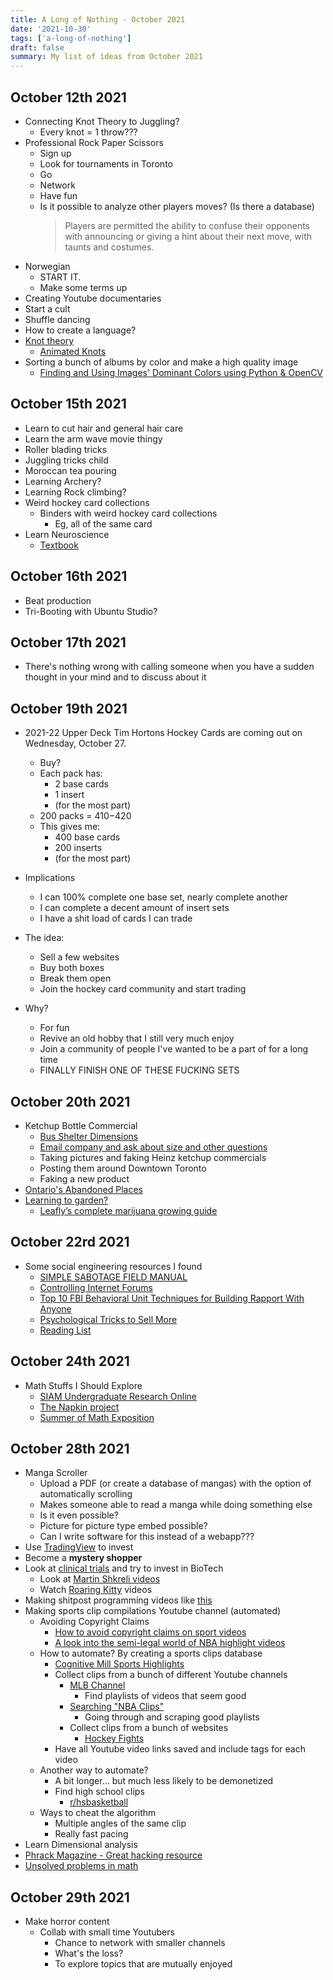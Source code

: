 ```yaml
---
title: A Long of Nothing - October 2021
date: '2021-10-30'
tags: ['a-long-of-nothing']
draft: false
summary: My list of ideas from October 2021
---
```


## October 12th 2021

- Connecting Knot Theory to Juggling?
  - Every knot = 1 throw???
- Professional Rock Paper Scissors
  - Sign up
  - Look for tournaments in Toronto
  - Go
  - Network
  - Have fun
  - Is it possible to analyze other players moves? (Is there a database)
    > Players are permitted the ability to confuse their opponents with announcing or giving a hint about their next move, with taunts and costumes.
- Norwegian
  - START IT.
  - Make some terms up
- Creating Youtube documentaries
- Start a cult
- Shuffle dancing
- How to create a language?
- [Knot theory](http://gandalflechner.eu/knots)
  - [Animated Knots](https://www.animatedknots.com/)
- Sorting a bunch of albums by color and make a high quality image
  - [Finding and Using Images' Dominant Colors using Python & OpenCV](https://adamspannbauer.github.io/2018/03/02/app-icon-dominant-colors/)

## October 15th 2021

- Learn to cut hair and general hair care
- Learn the arm wave movie thingy
- Roller blading tricks
- Juggling tricks child
- Moroccan tea pouring
- Learning Archery?
- Learning Rock climbing?
- Weird hockey card collections
  - Binders with weird hockey card collections
    - Eg, all of the same card
- Learn Neuroscience
  - [Textbook](https://www.hse.ru/data/2011/06/22/1215686482/Neuroscience.pdf)

## October 16th 2021

- Beat production
- Tri-Booting with Ubuntu Studio?

## October 17th 2021

- There's nothing wrong with calling someone when you have a sudden thought in your mind and to discuss about it

## October 19th 2021

- 2021-22 Upper Deck Tim Hortons Hockey Cards are coming out on Wednesday, October 27.

  - Buy?
  - Each pack has:
    - 2 base cards
    - 1 insert
    - (for the most part)
  - 200 packs = $410-$420
  - This gives me:
    - 400 base cards
    - 200 inserts
    - (for the most part)

- Implications
  - I can 100% complete one base set, nearly complete another
  - I can complete a decent amount of insert sets
  - I have a shit load of cards I can trade
- The idea:
  - Sell a few websites
  - Buy both boxes
  - Break them open
  - Join the hockey card community and start trading
- Why?
  - For fun
  - Revive an old hobby that I still very much enjoy
  - Join a community of people I've wanted to be a part of for a long time
  - FINALLY FINISH ONE OF THESE FUCKING SETS

## October 20th 2021

- Ketchup Bottle Commercial
  - [Bus Shelter Dimensions](https://www.bellmedia.ca/wp-content/uploads/2014/03/TSA_Specs_2009_EN.pdf)
  - [Email company and ask about size and other questions](https://www.weareivc.com/astral-media-toronto-busstop-eng/)
  - Taking pictures and faking Heinz ketchup commercials
  - Posting them around Downtown Toronto
  - Faking a new product
- [Ontario's Abandoned Places](https://www.ontarioabandonedplaces.com/)
- [Learning to garden?](https://old.reddit.com/r/gardening/wiki/index)
  - [Leafly’s complete marijuana growing guide](https://www.leafly.ca/learn/growing)

## October 22rd 2021

- Some social engineering resources I found
  - [SIMPLE SABOTAGE FIELD MANUAL](https://www.gutenberg.org/files/26184/page-images/26184-images.pdf)
  - [Controlling Internet Forums](https://athens.indymedia.org/media/old/cointelpro_techniques_for_dilution....pdf)
  - [Top 10 FBI Behavioral Unit Techniques for Building Rapport With Anyone](https://time.com/98473/top-10-fbi-behavioral-unit-techniques-for-building-rapport-with-anyone/?utm_source=reddit.com)
  - [Psychological Tricks to Sell More](https://i.imgur.com/2Ywkkr8.png)
  - [Reading List](https://old.reddit.com/r/SocialEngineering/comments/4ot4pm/the_reading_list_to_end_all_reading_lists/)

## October 24th 2021

- Math Stuffs I Should Explore
  - [SIAM Undergraduate Research Online](https://www.siam.org/publications/siuro)
  - [The Napkin project](https://web.evanchen.cc/napkin.html)
  - [Summer of Math Exposition](https://www.youtube.com/playlist?list=PLnQX-jgAF5pTkwtUuVpqS5tuWmJ-6ZM-Z)

## October 28th 2021

- Manga Scroller
  - Upload a PDF (or create a database of mangas) with the option of automatically scrolling
  - Makes someone able to read a manga while doing something else
  - Is it even possible?
  - Picture for picture type embed possible?
  - Can I write software for this instead of a webapp???
- Use [TradingView](https://www.tradingview.com) to invest
- Become a **mystery shopper**
- Look at [clinical trials](https://clinicaltrials.gov/) and try to invest in BioTech
  - Look at [Martin Shkreli videos](https://www.youtube.com/channel/UCZXpGFmjzYfY_oKbfMUDb4A)
  - Watch [Roaring Kitty](https://www.youtube.com/channel/UC0patpmwYbhcEUap0bTX3JQ) videos
- Making shitpost programming videos like [this](https://www.youtube.com/channel/UCkcnYVAVZQOB-nXHechtXDg)
- Making sports clip compilations Youtube channel (automated)
  - Avoiding Copyright Claims
    - [How to avoid copyright claims on sport videos](https://www.youtube.com/watch?v=uyxGNpODdjk)
    - [A look into the semi-legal world of NBA highlight videos](https://www.si.com/extra-mustard/2016/02/09/nba-highlight-videos-clips-youtube-legality#gid=ci02554e5410042580&pid=30-los-angeles-clippers)
  - How to automate? By creating a sports clips database
    - [Cognitive Mill Sports Highlights](https://cognitivemill.com/solutions/sports-highlights/)
    - Collect clips from a bunch of different Youtube channels
      - [MLB Channel](https://www.youtube.com/c/MLB/playlists)
        - Find playlists of videos that seem good
      - [Searching "NBA Clips"](https://www.youtube.com/results?search_query=nba+clips&sp=EgIQAw%253D%253D)
        - Going through and scraping good playlists
      - Collect clips from a bunch of websites
        - [Hockey Fights](https://www.hockeyfights.com/)
    - Have all Youtube video links saved and include tags for each video
  - Another way to automate?
    - A bit longer... but much less likely to be demonetized
    - Find high school clips
      - [r/hsbasketball](https://www.reddit.com/r/hsbasketball/)
  - Ways to cheat the algorithm
    - Multiple angles of the same clip
    - Really fast pacing
- Learn Dimensional analysis
- [Phrack Magazine - Great hacking resource](http://phrack.org/)
- [Unsolved problems in math](https://www.math.tamu.edu/~mpilant/math646/unsolved.html)

## October 29th 2021

- Make horror content
  - Collab with small time Youtubers
    - Chance to network with smaller channels
    - What's the loss?
    - To explore topics that are mutually enjoyed
